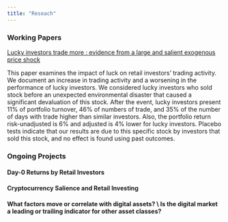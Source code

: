 ```yaml
---
title: "Reseach"
---
```


### Working Papers

[Lucky investors trade more : evidence from a large and salient exogenous price shock](https://repositorio.fgv.br/server/api/core/bitstreams/adf6634e-903b-49ae-acbb-5e1aad8c6d22/content)

This paper examines the impact of luck on retail investors' trading activity. We document an increase in trading activity and a worsening in the performance of lucky investors. We considered lucky investors who sold stock before an unexpected environmental disaster that caused a significant devaluation of this stock. After the event, lucky investors present 11% of portfolio turnover, 46% of numbers of trade, and 35% of the number of days with trade higher than similar investors. Also, the portfolio return risk-unadjusted is 6% and adjusted is 4% lower for lucky investors. Placebo tests indicate that our results are due to this specific stock by investors that sold this stock, and no effect is found using past outcomes.

### Ongoing Projects 

#### Day-0 Returns by Retail Investors 

#### Cryptocurrency Salience and Retail Investing 

#### What factors move or correlate with digital assets? \\ Is the digital market a leading or trailing indicator for other asset classes?